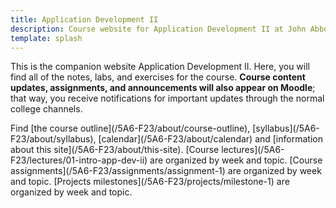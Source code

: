 ```yaml
---
title: Application Development II
description: Course website for Application Development II at John Abbott College, Fall 2023 semester.
template: splash
---
```


This is the companion website Application Development II. Here, you will find all of the notes, labs, and exercises for the course. **Course content updates, assignments, and announcements will also appear on Moodle**; that way, you receive notifications for important updates through the normal college channels.


<CardGrid stagger>
  <Card title="About" icon="information">
    Find [the course outline](/5A6-F23/about/course-outline), [syllabus](/5A6-F23/about/syllabus), [calendar](/5A6-F23/about/calendar) and [information about this site](/5A6-F23/about/this-site).
  </Card>
  <Card title="Lectures" icon="open-book">
    [Course lectures](/5A6-F23/lectures/01-intro-app-dev-ii) are organized by week and topic.
  </Card>
  <Card title="Assignments" icon="pen">
    [Course assignments](/5A6-F23/assignments/assignment-1) are organized by week and topic.
  </Card>
  <Card title="Project" icon="rocket">
    [Projects milestones](/5A6-F23/projects/milestone-1) are organized by week and topic.
  </Card>
</CardGrid>
